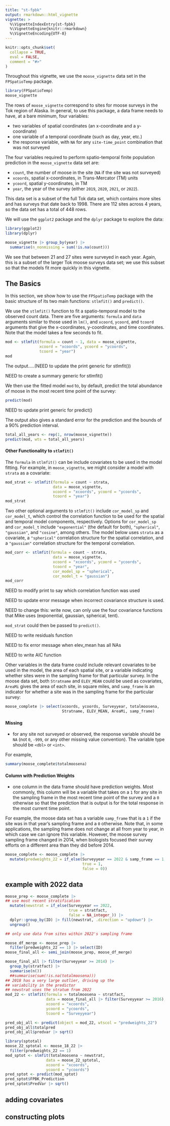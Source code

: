 ```yaml
---
title: "st-fpbk"
output: rmarkdown::html_vignette
vignette: >
  %\VignetteIndexEntry{st-fpbk}
  %\VignetteEngine{knitr::rmarkdown}
  %\VignetteEncoding{UTF-8}
---
```


```r
knitr::opts_chunk$set(
  collapse = TRUE,
  eval = FALSE,
  comment = "#>"
)
```

Throughout this vignette, we use the `moose_vignette` data set in the `FPSpatioTemp` package. 

```r
library(FPSpatioTemp)
moose_vignette
```

The rows of `moose_vignette` correspond to sites for moose surveys in the Tok region of Alaska.  In general, to use this package, a data frame needs to have, at a bare minimum, four variables:

* two variables of spatial coordinates (an x-coordinate and a y-coordinate)
* one variable of a temporal coordinate (such as day, year, etc.)
* the response variable, with `NA` for any `site-time_point` combination that was not surveyed

The four variables required to perform spatio-temporal finite population prediction in the `moose_vignette` data set are:

* `count`, the number of moose in the site (`NA` if the site was not surveyed)
* `xcoords`, spatial x-coordinates, in Trans-Mercator (TM) units
* `ycoord`, spatial y-coordinates, in TM
* `year`, the year of the survey (either `2019`, `2020`, `2021`, or `2022`).

This data set is a subset of the full Tok data set, which contains more sites and has surveys that date back to 1998. There are 112 sites across 4 years, so the data set has a total of 448 rows.

We will use the `ggplot2` package and the `dplyr` package to explore the data:

```r
library(ggplot2)
library(dplyr)
```

```r
moose_vignette |> group_by(year) |>
  summarise(n_nonmissing = sum(!is.na(count)))
```

We see that between 21 and 27 sites were surveyed in each year. Again, this is a subset of the larger Tok moose surveys data set; we use this subset so that the models fit more quickly in this vignette. 

## The Basics

In this section, we show how to use the `FPSpatioTemp` package with the basic structure of its two main functions: `stlmfit()` and `predict()`.

We use the `stlmfit()` function to fit a spatio-temporal model to the observed count data. There are five arguments: `formula` and `data` arguments similar to those used in `lm()`, and `xcoord`, `ycoord`, and `tcoord` arguments that give the x-coordinates, y-coordinates, and time coordinates. Note that the model takes a few seconds to fit.

```r
mod <- stlmfit(formula = count ~ 1, data = moose_vignette,
               xcoord = "xcoords", ycoord = "ycoords",
               tcoord = "year")
mod
```

The output.....(NEED to update the print generic for stlmfit())

NEED to create a summary generic for stlmfit()

We then use the fitted model `mod` to, by default, predict the total abundance of moose in the most recent time point of the survey:

```r
predict(mod)
```

NEED to update print generic for predict()

The output also gives a standard error for the prediction and the bounds of a 90% prediction interval.

```r
total_all_years <- rep(1, nrow(moose_vignette))
predict(mod, wts = total_all_years)
```

#### Other Functionality to `stlmfit()`

The `formula` in `stlmfit()` can be include covariates to be used in the model fitting. For example, in `moose_vignette`, we might consider a model with `strata` as a covariate:

```r
mod_strat <- stlmfit(formula = count ~ strata,
                     data = moose_vignette,
                     xcoord = "xcoords", ycoord = "ycoords",
                     tcoord = "year")
mod_strat
```

Two other optional arguments to `stlmfit()` include `cor_model_sp` and `cor_model_t`, which control the correlation function to be used for the spatial and temporal model components, respectively. Options for `cor_model_sp` and `cor_model_t` include `"exponential"` (the default for both), `"spherical"`, `"gaussian"`, and `"cosine"`, among others. The model below uses `strata` as a covariate, a `"spherical"` correlation structure for the spatial correlation, and a `"gaussian"` correlation structure for the temporal correlation.

```r
mod_corr <- stlmfit(formula = count ~ strata,
                     data = moose_vignette,
                     xcoord = "xcoords", ycoord = "ycoords",
                     tcoord = "year",
                     cor_model_sp = "spherical",
                     cor_model_t = "gaussian")
mod_corr
```

NEED to modify print to say which correlation function was used

NEED to update error message when incorrect covariance structure is used.

NEED to change this: write now, can only use the four covariance functions that Mike uses (exponential, gaussian, spherical, tent).

`mod_strat` could then be passed to `predict()`.

NEED to write residuals function

NEED to fix error message when elev_mean has all NAs

NEED to write AIC function


Other variables in the data frame could include relevant covariates to be used in the model, the area of each spatial site, or a variable indicating whether sites were in the sampling frame for that particular survey. In the moose data set, both `Stratname` and `ELEV_MEAN` could be used as covariates, `AreaMi` gives the area of each site, in square miles, and `samp_frame` is an indicator for whether a site was in the sampling frame for the particular survey:

```r
moose_complete |> select(xcoords, ycoords, Surveyyear, totalmoosena,
                         Stratname, ELEV_MEAN, AreaMi, samp_frame)

```

#### Missing

* for any site not surveyed or observed, the response variable should be `NA` (not `0`, `-999`, or any other missing value convention). The variable type should be `<dbl>` or `<int>`.

For example,

```r
summary(moose_complete$totalmoosena)
```

#### Column with Prediction Weights

* one column in the data frame should have prediction weights. Most commonly, this column will be a variable that takes on a `1` for any site in the sampling frame in the most recent time point of the survey and a `0` otherwise so that the prediction that is output is for the total response in the most current time point.

For example, the moose data set has a variable `samp_frame` that is a `1` if the site was in that year's sampling frame and a `0` otherwise. Note that, in some applications, the sampling frame does not change at all from year to year, in which case we can ignore this variable. However, the moose survey sampling frame changed in 2014, when biologists focused their survey efforts on a different area than they did before 2014. 

```r
moose_complete <- moose_complete |>
  mutate(predweights_22 = if_else(Surveyyear == 2022 & samp_frame == 1,
                                  true = 1, 
                                  false = 0)) 
```

## example with 2022 data

```r

moose_prep <- moose_complete |>
## use most recent stratification
  mutate(newstrat = if_else(Surveyyear == 2022,
                            true = stratfact, 
                            false = NA_integer_)) |>
  dplyr::group_by(ID) |> fill(newstrat, .direction = "updown") |>
  ungroup()

## only use data from sites within 2022's sampling frame

moose_df_merge <- moose_prep |>
  filter(predweights_22 == 1) |> select(ID)
moose_final_all <- semi_join(moose_prep, moose_df_merge)

moose_final_all |> filter(Surveyyear >= 2014) |>
  group_by(stratfact) |>
  summarise(n())
  ##summarise(sum(!is.na(totalmoosena)))
## 2018 has a very large outlier, driving up the
## variability in the predictor
## newstrat uses the stratum from 2022
mod_22 <- stlmfit(formula = totalmoosena ~ stratfact,
                  data = moose_final_all |> filter(Surveyyear >= 2016),
                  xcoord = "xcoords",
                  ycoord = "ycoords",
                  tcoord = "Surveyyear")

pred_obj_all <- predict(object = mod_22, wtscol = "predweights_22")
pred_obj_all$totalpred
pred_obj_all$predvar |> sqrt()

library(sptotal)
moose_22_sptotal <- moose_18_22 |>
  filter(predweights_22 == 1) 
mod_sptot <- slmfit(totalmoosena ~ newstrat,
                  data = moose_22_sptotal,
                  xcoord = "xcoords",
                  ycoord = "ycoords")
pred_sptot <- predict(mod_sptot)
pred_sptot$FPBK_Prediction
pred_sptot$PredVar |> sqrt()
```

## adding covariates

## constructing plots


